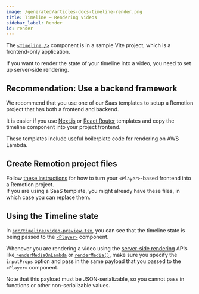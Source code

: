 ```yaml
---
image: /generated/articles-docs-timeline-render.png
title: Timeline – Rendering videos
sidebar_label: Render
id: render
---
```


The [`<Timeline />`](/docs/timeline) component is in a sample Vite project, which is a frontend-only application.

If you want to render the state of your timeline into a video, you need to set up server-side rendering.

## Recommendation: Use a backend framework

We recommend that you use one of our Saas templates to setup a Remotion project that has both a frontend and backend.

It is easier if you use [Next.js](/templates/next) or [React Router](/templates/react-router) templates and copy the timeline component into your project frontend.

These templates include useful boilerplate code for rendering on AWS Lambda.

## Create Remotion project files

Follow [these instructions](/docs/player-into-remotion-project) for how to turn your `<Player>`-based frontend into a Remotion project.  
If you are using a SaaS template, you might already have these files, in which case you can replace them.

## Using the Timeline state

In [`src/timeline/video-preview.tsx`](https://github.com/remotion-dev/timeline/blob/main/src/timeline/video-preview.tsx), you can see that the timeline state is being passed to the [`<Player>`](/docs/player) component.

Whenever you are rendering a video using the [server-side rendering](/docs/ssr) APIs like[ `renderMediaOnLambda`](/docs/lambda/render-media-on-lambda) or [`renderMedia()`](/docs/renderer/render-media), make sure you specify the `inputProps` option and pass in the same payload that you passed to the `<Player>` component.

Note that this payload must be JSON-serializable, so you cannot pass in functions or other non-serializable values.
